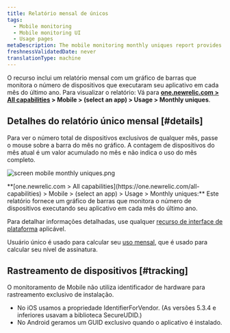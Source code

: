 ```yaml
---
title: Relatório mensal de únicos
tags:
  - Mobile monitoring
  - Mobile monitoring UI
  - Usage pages
metaDescription: The mobile monitoring monthly uniques report provides a bar chart with the number of unique devices running your mobile app each month over time.
freshnessValidatedDate: never
translationType: machine
---
```



O recurso <InlinePopover type="mobile"/>inclui um relatório mensal com um gráfico de barras que monitora o número de dispositivos que executaram seu aplicativo em cada mês do último ano. Para visualizar o relatório: Vá para <DNT>**[one.newrelic.com > All capabilities](https://one.newrelic.com/all-capabilities) > Mobile > (select an app) > Usage > Monthly uniques**</DNT>.

## Detalhes do relatório único mensal [#details]

Para ver o número total de dispositivos exclusivos de qualquer mês, passe o mouse sobre a barra do mês no gráfico. A contagem de dispositivos do mês atual é um valor acumulado no mês e não indica o uso do mês completo.

<img
  title="screen mobile monthly uniques.png"
  alt="screen mobile monthly uniques.png"
  src={mobileMonthlyUniques}
/>

<figcaption>
  <DNT>**[one.newrelic.com > All capabilities](https://one.newrelic.com/all-capabilities) > Mobile > (select an app) > Usage > Monthly uniques:**</DNT> Este relatório fornece um gráfico de barras que monitora o número de dispositivos executando seu aplicativo em cada mês do último ano.
</figcaption>

Para detalhar informações detalhadas, use qualquer [recurso de interface de plataforma](/docs/new-relic-solutions/new-relic-one/introduction-new-relic-platform) aplicável.

Usuário único é usado para calcular seu [uso mensal](/docs/accounts/new-relic-account-usage/mobile-usage/mobile-subscription-usage-ui), que é usado para calcular seu nível de assinatura.

## Rastreamento de dispositivos [#tracking]

O monitoramento de Mobile não utiliza identificador de hardware para rastreamento exclusivo de instalação.

* No iOS usamos a propriedade IdentifierForVendor. (As versões 5.3.4 e inferiores usavam a biblioteca SecureUDID.)
* No Android geramos um GUID exclusivo quando o aplicativo é instalado.